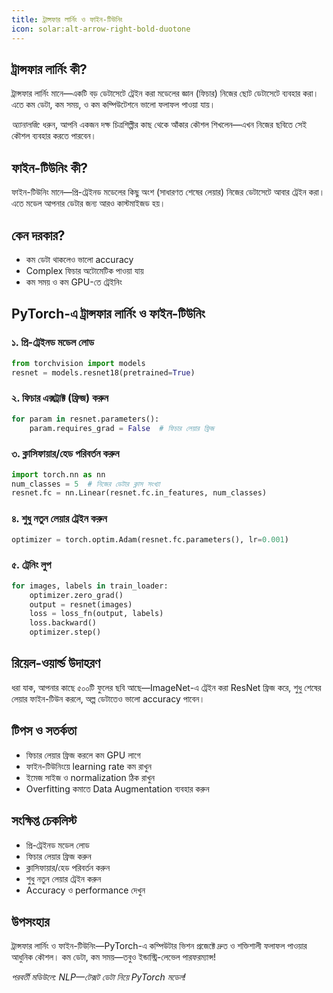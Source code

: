 ```yaml
---
title: ট্রান্সফার লার্নিং ও ফাইন-টিউনিং
icon: solar:alt-arrow-right-bold-duotone
---
```


## ট্রান্সফার লার্নিং কী?

ট্রান্সফার লার্নিং মানে—একটি বড় ডেটাসেটে ট্রেইন করা মডেলের জ্ঞান (ফিচার) নিজের ছোট ডেটাসেটে ব্যবহার করা। এতে কম ডেটা, কম সময়, ও কম কম্পিউটেশনে ভালো ফলাফল পাওয়া যায়।

_অ্যানালজি:_ ধরুন, আপনি একজন দক্ষ চিত্রশিল্পীর কাছ থেকে আঁকার কৌশল শিখলেন—এখন নিজের ছবিতে সেই কৌশল ব্যবহার করতে পারবেন।

## ফাইন-টিউনিং কী?

ফাইন-টিউনিং মানে—প্রি-ট্রেইনড মডেলের কিছু অংশ (সাধারণত শেষের লেয়ার) নিজের ডেটাসেটে আবার ট্রেইন করা। এতে মডেল আপনার ডেটার জন্য আরও কাস্টমাইজড হয়।

## কেন দরকার?
- কম ডেটা থাকলেও ভালো accuracy
- Complex ফিচার অটোমেটিক পাওয়া যায়
- কম সময় ও কম GPU-তে ট্রেইনিং

## PyTorch-এ ট্রান্সফার লার্নিং ও ফাইন-টিউনিং

### ১. প্রি-ট্রেইনড মডেল লোড
```python
from torchvision import models
resnet = models.resnet18(pretrained=True)
```

### ২. ফিচার এক্সট্রাক্ট (ফ্রিজ) করুন
```python
for param in resnet.parameters():
    param.requires_grad = False  # ফিচার লেয়ার ফ্রিজ
```

### ৩. ক্লাসিফায়ার/হেড পরিবর্তন করুন
```python
import torch.nn as nn
num_classes = 5  # নিজের ডেটার ক্লাস সংখ্যা
resnet.fc = nn.Linear(resnet.fc.in_features, num_classes)
```

### ৪. শুধু নতুন লেয়ার ট্রেইন করুন
```python
optimizer = torch.optim.Adam(resnet.fc.parameters(), lr=0.001)
```

### ৫. ট্রেনিং লুপ
```python
for images, labels in train_loader:
    optimizer.zero_grad()
    output = resnet(images)
    loss = loss_fn(output, labels)
    loss.backward()
    optimizer.step()
```

## রিয়েল-ওয়ার্ল্ড উদাহরণ

ধরা যাক, আপনার কাছে ৫০০টি ফুলের ছবি আছে—ImageNet-এ ট্রেইন করা ResNet ফ্রিজ করে, শুধু শেষের লেয়ার ফাইন-টিউন করলে, অল্প ডেটাতেও ভালো accuracy পাবেন।

## টিপস ও সতর্কতা
- ফিচার লেয়ার ফ্রিজ করলে কম GPU লাগে
- ফাইন-টিউনিংয়ে learning rate কম রাখুন
- ইমেজ সাইজ ও normalization ঠিক রাখুন
- Overfitting কমাতে Data Augmentation ব্যবহার করুন

## সংক্ষিপ্ত চেকলিস্ট
- প্রি-ট্রেইনড মডেল লোড
- ফিচার লেয়ার ফ্রিজ করুন
- ক্লাসিফায়ার/হেড পরিবর্তন করুন
- শুধু নতুন লেয়ার ট্রেইন করুন
- Accuracy ও performance দেখুন

## উপসংহার

ট্রান্সফার লার্নিং ও ফাইন-টিউনিং—PyTorch-এ কম্পিউটার ভিশন প্রজেক্টে দ্রুত ও শক্তিশালী ফলাফল পাওয়ার আধুনিক কৌশল। কম ডেটা, কম সময়—তবুও ইন্ডাস্ট্রি-লেভেল পারফরম্যান্স!

_পরবর্তী মডিউলে: NLP—টেক্সট ডেটা নিয়ে PyTorch মডেল!_
